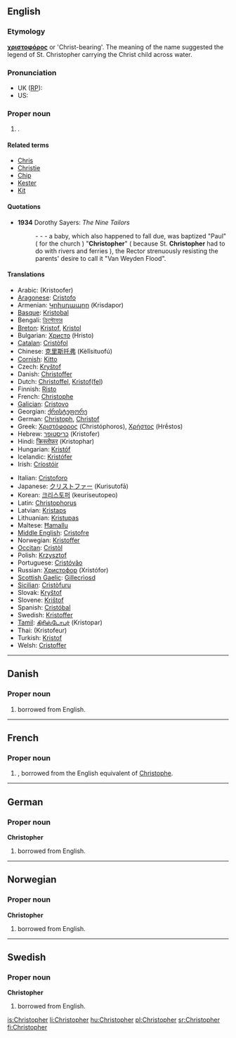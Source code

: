{{wikipedia}}
==English==

===Etymology===
{{etyl|grc}} '''[[χριστοφόρος]]''' or 'Christ-bearing'. The meaning of the name suggested the legend of St. Christopher carrying the Christ child across water.

===Pronunciation===
* UK ([[w:Received Pronunciation|RP]]): {{IPA|/ˈkɹɪs.tə.fə/}}
* US: {{IPA|/ˈkɹɪs.tə.fɚ/}}

===Proper noun===
{{en-proper noun}}

# {{given name|male|from=Ancient Greek|}}.

====Related terms====
* [[Chris]]
* [[Christie]]
* [[Chip]]
* [[Kester]]
* [[Kit]]

====Quotations====
* '''1934''' Dorothy Sayers: ''The Nine Tailors''
*: - - - a baby, which also happened to fall due, was baptized "Paul" ( for the church ) "'''Christopher'''" ( because St. '''Christopher''' had to do with rivers and ferries ), the Rector strenuously resisting the parents' desire to call it "Van Weyden Flood".

====Translations====
{{trans-top|a male given name}}
* Arabic: {{Arab|[[كريستوفر]]}} (Kristoofer)
* [[Aragonese]]: [[Cristofo]]
* Armenian: [[Կրիսդապոր]] (Krisdapor)
* [[Basque]]: [[Kristobal]]
* Bengali: [[ক্রিস্টোফার]]
* [[Breton]]: [[Kristof]], [[Kristol]]
* Bulgarian: [[Христо]] (Hristo)
* [[Catalan]]: [[Cristòfol]]
* Chinese: [[克里斯托弗]] (Kèlǐsituofú)
* [[Cornish]]: [[Kitto]]
* Czech: [[Kryštof]]
* Danish: [[Christoffer]]
* Dutch: [[Christoffel]], [[Kristof]]([[Kristoffel|fel]])
* Finnish: [[Risto]]
* French: [[Christophe]]
* [[Galician]]: [[Cristovo]]
* Georgian: [[ქრისტეფორე]]
* German: [[Christoph]], [[Christof]]
* Greek: [[Χριστόφορος]] (Christóphoros), [[Χρήστος]] (Hrḗstos)
* Hebrew: [[כריסטופר]] (Kristofer)
* Hindi: [[क्रिस्तोफर]] (Kristophar)
* Hungarian: [[Kristóf]]
* Icelandic: [[Kristófer]]
* Irish: [[Críostóir]]
{{trans-mid}}
* Italian: [[Cristoforo]]
* Japanese: [[クリストファー]] (Kurisutofā)
* Korean: [[크리스토퍼]] (keuriseutopeo)
* Latin: [[Christophorus]]
* Latvian: [[Kristaps]]
* Lithuanian: [[Kristupas]]
* Maltese: [[Ħamallu]]
* [[Middle English]]: [[Cristofre]]
* Norwegian: [[Kristoffer]]
* [[Occitan]]: [[Cristòl]]
* Polish: [[Krzysztof]]
* Portuguese: [[Cristóvão]]
* Russian: [[Христофор]] (Xristófor)
* [[Scottish Gaelic]]: [[Gillecrìosd]]
* [[Sicilian]]: [[Cristòfuru]]
* Slovak: [[Kryštof]]
* Slovene: [[Krištof]]
* Spanish: [[Cristóbal]]
* Swedish: [[Kristoffer]]
* [[Tamil]]: [[கிரிஸ்டோபர்]] (Kristopar)
* Thai: {{Thai|[[คริสโตเฟอร์]]}} (Kristofeur)
* Turkish: [[Kristof]]
* Welsh: [[Cristoffer]]
{{trans-bottom}}

----

==Danish==

===Proper noun===
{{infl|da|proper noun}}

# {{given name|male|lang=da}} borrowed from English.

----

==French==

===Proper noun===
{{infl|fr|proper noun}}

# {{given name|male|lang=fr}}, borrowed from  the English equivalent of [[Christophe]].

----

==German==

===Proper noun===
'''Christopher'''

# {{given name|male|lang=de}} borrowed from English.

----

==Norwegian==

===Proper noun===
'''Christopher'''

# {{given name|male|lang=no}} borrowed from English.

----

==Swedish==

===Proper noun===
'''Christopher'''

# {{given name|male|lang=sv}} borrowed from English.

[[is:Christopher]]
[[li:Christopher]]
[[hu:Christopher]]
[[pl:Christopher]]
[[sr:Christopher]]
[[fi:Christopher]]